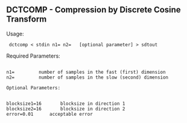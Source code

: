 ==DCTCOMP - Compression by Discrete Cosine Transform		==	
									
Usage:
<source> dctcomp < stdin n1= n2=   [optional parameter] > sdtout	</source>	
									
Required Parameters:							
<source> 
n1=			number of samples in the fast (first) dimension	
n2=			number of samples in the slow (second) dimension 
</source>
 Optional Parameters:							
<source> 
blocksize1=16		blocksize in direction 1		
blocksize2=16		blocksize in direction 2	
error=0.01		acceptable error		
</source>